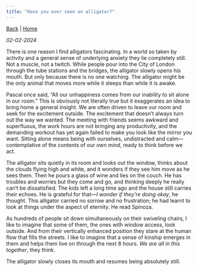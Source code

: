 ```yaml
---
title: "Have you ever seen an alligator?"
---
```


[Back](https://CruzAdl.github.io/stories.qmd) | [Home](https://CruzAdl.github.io/index.qmd)

*02-02-2024*

There is one reason I find alligators fascinating. In a world so taken by activity and a general sense of underlying anxiety they lie completely still. Not a muscle, not a twitch. While people pour into the City of London through the tube stations and the bridges, the alligator slowly opens his mouth. But only because there is no one watching. The alligator might be the only animal that moves more while it sleeps than while it is awake.

Pascal once said, “All our unhappiness comes from our inability to sit alone in our room.” This is obviously not literally true but it exaggerates an idea to bring home a general insight. We are often driven to leave our room and seek for the excitement outside. The excitement that doesn't always turn out the way we wanted. The meeting with friends seems awkward and superfluous, the work hours are not bringing any productivity, and the demanding workout has yet again failed to make you look like the mirror you want. Sitting alone means being with ourselves, undistracted and calm—contemplative of the contents of our own mind, ready to think before we act.

The alligator sits quietly in its room and looks out the window, thinks about the clouds flying high and white, and it wonders if they see him move as he sees them. Then he pours a glass of wine and lies on the couch. He has troubles and worries but they come and go, and thinking deeply he really can't be dissatisfied. The kids left a long time ago and the house still carries their echoes. He is grateful for that—*I wonder if they're doing okay*, he thought. This alligator carried no sorrow and no frustration; he had learnt to look at things under the aspect of eternity. He read Spinoza.

As hundreds of people sit down simultaneously on their swiveling chairs, I like to imagine that some of them, the ones with window access, look outside. And from their vertically enhanced position they stare at the human flow that fills the streets. I like to imagine that a sense of kinship emerges in them and helps them live on through the next 8 hours. *We are all in this together*, they think.

The alligator slowly closes its mouth and resumes being absolutely still.
